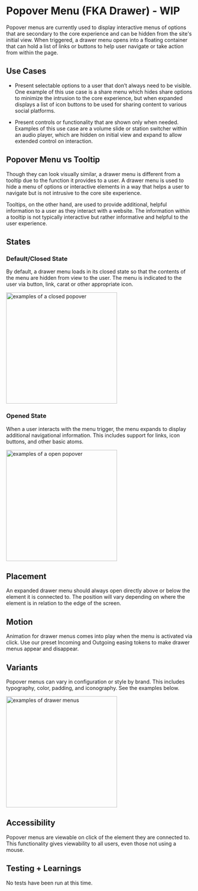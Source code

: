 

<Meta title="Components/Molecules/Popover Menu"/>


# Popover Menu (FKA Drawer) - WIP

Popover menus are currently used to display interactive menus of options that are secondary to the core experience and can be hidden from the site's initial view. When triggered, a drawer menu opens into a floating container that can hold a list of links or buttons to help user navigate or take action from within the page.



## Use Cases

-   Present selectable options to a user that don’t always need to be visible. One example of this use case is a share menu which hides share options to minimize the intrusion to the core experience, but when expanded displays a list of icon buttons to be used for sharing content to various social platforms.

-   Present controls or functionality that are shown only when needed. Examples of this use case are a volume slide or station switcher within an audio player, which are hidden on initial view and expand to allow extended control on interaction.




## Popover Menu vs Tooltip

Though they can look visually similar, a drawer menu is different from a tooltip due to the function it provides to a user. A drawer menu is used to hide a menu of options or interactive elements in a way that helps a user to navigate but is not intrusive to the core site experience.

Tooltips, on the other hand, are used to provide additional, helpful information to a user as they interact with a website. The information within a tooltip is not typically interactive but rather informative and helpful to the user experience.



## States

### Default/Closed State

By default, a drawer menu loads in its closed state so that the contents of the menu are hidden from view to the user. The menu is indicated to the user via button, link, carat or other appropriate icon.

 <img alt="examples of a closed popover" src="/assets/images/Molecules-Popover-ClosedState.png" width="300" />


### Opened State

When a user interacts with the menu trigger, the menu expands to display additional navigational information. This includes support for links, icon buttons, and other basic atoms.

 <img alt="examples of a open popover" src="/assets/images/Molecules-Popover-OpenState.png" width="300" />



## Placement

An expanded drawer menu should always open directly above or below the element it is connected to. The position will vary depending on where the element is in relation to the edge of the screen.



## Motion

Animation for drawer menus comes into play when the menu is activated via click. Use our preset Incoming and Outgoing easing tokens to make drawer menus appear and disappear.



## Variants

Popover menus can vary in configuration or style by brand. This includes typography, color, padding, and iconography. See the examples below.

 <img alt="examples of drawer menus" src="/assets/images/Molecules-DrawerMenu-Variants.png" width="300" />



## Accessibility

Popover menus are viewable on click of the element they are connected to. This functionality gives viewability to all users, even those not using a mouse.


## Testing + Learnings

No tests have been run at this time.
